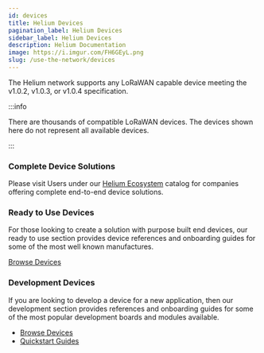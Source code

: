 ```yaml
---
id: devices
title: Helium Devices
pagination_label: Helium Devices
sidebar_label: Helium Devices
description: Helium Documentation
image: https://i.imgur.com/FH6GEyL.png
slug: /use-the-network/devices
---
```


The Helium network supports any LoRaWAN capable device meeting the v1.0.2, v1.0.3, or v1.0.4
specification.

:::info

There are thousands of compatible LoRaWAN devices. The devices shown here do not represent all
available devices.

:::

### Complete Device Solutions

Please visit Users under our [Helium Ecosystem](https://www.helium.com/ecosystem) catalog for
companies offering complete end-to-end device solutions.

### Ready to Use Devices

For those looking to create a solution with purpose built end devices, our ready to use section
provides device references and onboarding guides for some of the most well known manufactures.

[Browse Devices](/use-the-network/devices/ready-to-use)

### Development Devices

If you are looking to develop a device for a new application, then our development section provides
references and onboarding guides for some of the most popular development boards and modules
available.

- [Browse Devices](/use-the-network/devices/development)
- [Quickstart Guides](/use-the-network/devices/development/quickstart-guides)

